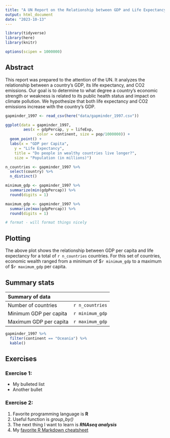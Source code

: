 ```yaml
---
title: "A UN Report on the Relationship between GDP and Life Expectancy"
output: html_document
date: "2023-10-13"
---
```


```r
library(tidyverse)
library(here)
library(knitr)

options(scipen = 1000000)
```

## Abstract
This report was prepared to the attention of the UN. It analyzes the relationship between a country's GDP, its life expectancy, and CO2 emissions.  Our goal is to determine to what degree a country's economic strength or weakness is related to its public health status and impact on climate pollution.  We hypothesize that both life expectancy and CO2 emissions increase with the country's GDP.

```r
gapminder_1997 <- read_csv(here("data/gapminder_1997.csv"))
```

```r
ggplot(data = gapminder_1997,
        aes(x = gdpPercap, y = lifeExp,
              color = continent, size = pop/1000000)) +
  geom_point() +
  labs(x = "GDP per Capita",
    y = "Life Expectancy",
    title = "Do people in wealthy countries live longer?",
    size = "Population (in millions)")
```

```r

n_countries <- gapminder_1997 %>%
  select(country) %>% 
  n_distinct()

minimum_gdp <- gapminder_1997 %>% 
  summarize(min(gdpPercap)) %>% 
  round(digits = 1)

maximum_gdp <- gapminder_1997 %>% 
  summarize(max(gdpPercap)) %>% 
  round(digits = 1)

# format - will format things nicely
```

## Plotting
The above plot shows the relationship between GDP per capita and life expectancy for a total of `r n_countries` countries.  For this set of countries, economic wealth ranged from a minimum of \$`r minimum_gdp` to a maximum of \$`r maximum_gdp` per capita.


## Summary stats
| Summary of data |
|:----------|----------:|
|Number of countries | `r n_countries` |
|Minimum GDP per capita | `r minimum_gdp` |
|Maximum GDP per capita | `r maximum_gdp` |


```r
gapminder_1997 %>% 
  filter(continent == "Oceania") %>% 
  kable()
```

## Exercises

### Exercise 1:

* My bulleted list
* Another bullet

### Exercise 2:

1. Favorite programming language is **R**
2. Useful function is *group_by()*
3. The next thing I want to learn is ***RNAseq analysis***
4. My [favorite R Markdown cheatsheet](https://bookdown.org/yihui/rmarkdown/markdown-syntax.html)

